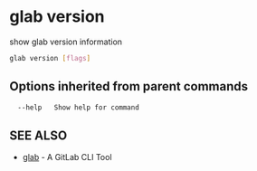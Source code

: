 # glab version

show glab version information

```bash
glab version [flags]
```

## Options inherited from parent commands

```bash
  --help   Show help for command
```

## SEE ALSO

- [glab](../../../) - A GitLab CLI Tool
